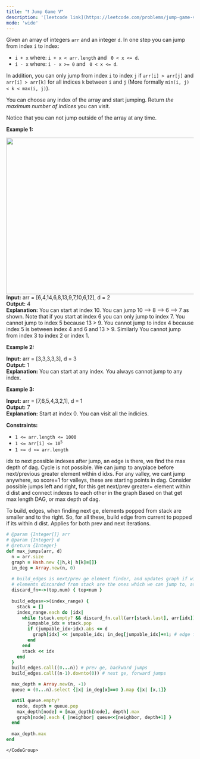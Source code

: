 ```yaml
---
title: "❗️ Jump Game V"
description: '[leetcode link](https://leetcode.com/problems/jump-game-v/description/)'
mode: 'wide'
---
```

<Tabs>
  <Tab title="Question" icon="circle-question" iconType="regular">
    <Card>
      <p>Given an array of&nbsp;integers <code>arr</code> and an integer <code>d</code>. In one step you can jump from index <code>i</code> to index:</p>  <ul>  <li><code>i + x</code> where:&nbsp;<code>i + x &lt; arr.length</code> and <code> 0 &lt;&nbsp;x &lt;= d</code>.</li>  <li><code>i - x</code> where:&nbsp;<code>i - x &gt;= 0</code> and <code> 0 &lt;&nbsp;x &lt;= d</code>.</li> </ul>  <p>In addition, you can only jump from index <code>i</code> to index <code>j</code>&nbsp;if <code>arr[i] &gt; arr[j]</code> and <code>arr[i] &gt; arr[k]</code> for all indices <code>k</code> between <code>i</code> and <code>j</code> (More formally <code>min(i,&nbsp;j) &lt; k &lt; max(i, j)</code>).</p>  <p>You can choose any index of the array and start jumping. Return <em>the maximum number of indices</em>&nbsp;you can visit.</p>  <p>Notice that you can not jump outside of the array at any time.</p>   <p><strong class="example">Example 1:</strong></p> <img alt="" src="https://assets.leetcode.com/uploads/2020/01/23/meta-chart.jpeg" style="width: 633px; height: 419px;" />  <strong>Input:</strong> arr = [6,4,14,6,8,13,9,7,10,6,12], d = 2 <br/> <strong>Output:</strong> 4 <br/> <strong>Explanation:</strong> You can start at index 10. You can jump 10 --&gt; 8 --&gt; 6 --&gt; 7 as shown. Note that if you start at index 6 you can only jump to index 7. You cannot jump to index 5 because 13 &gt; 9. You cannot jump to index 4 because index 5 is between index 4 and 6 and 13 &gt; 9. Similarly You cannot jump from index 3 to index 2 or index 1.   <p><strong class="example">Example 2:</strong></p>   <strong>Input:</strong> arr = [3,3,3,3,3], d = 3 <br/> <strong>Output:</strong> 1 <br/> <strong>Explanation:</strong> You can start at any index. You always cannot jump to any index.   <p><strong class="example">Example 3:</strong></p>   <strong>Input:</strong> arr = [7,6,5,4,3,2,1], d = 1 <br/> <strong>Output:</strong> 7 <br/> <strong>Explanation:</strong> Start at index 0. You can visit all the indicies.     <p><strong>Constraints:</strong></p>  <ul>  <li><code>1 &lt;= arr.length &lt;= 1000</code></li>  <li><code>1 &lt;= arr[i] &lt;= 10<sup>5</sup></code></li>  <li><code>1 &lt;= d &lt;= arr.length</code></li> </ul> 
    </Card>
  </Tab>
  <Tab title="Solution" icon="lightbulb" iconType="regular" >
    <Card>
      idx to next possible indexes after jump, an edge is there, we find the max depth of dag. Cycle is not possible. We can jump to anyplace before next/previous greater element within d idxs.
For any valley, we cant jump anywhere, so score=1 for valleys, these are starting points in dag.
Consider possible jumps left and right, for this get next/prev greater= element within d dist
and connect indexes to each other in the graph
Based on that get max length DAG, or max depth of dag.

To build, edges, when finding next ge, elements popped from stack are smaller and to the right. So, for all these, build edge from current to popped if its within d dist. Applies for both prev and next iterations.
</Card>
  <Expandable title="code">
    <CodeGroup dropdown>
```ruby title="Jump Game V" lines
# @param {Integer[]} arr
# @param {Integer} d
# @return {Integer}
def max_jumps(arr, d)
  n = arr.size
  graph = Hash.new {|h,k| h[k]=[]}
  in_deg = Array.new(n, 0)
  
  # build_edges is next/prev ge element finder, and updates graph if within reach
  # elements discarded from stack are the ones which we can jump to, as they are smaller
  discard_fn=->(top,num) { top<num }
  
  build_edges=->(index_range) {
    stack = []
    index_range.each do |idx|
      while !stack.empty? && discard_fn.call(arr[stack.last], arr[idx])
        jumpable_idx = stack.pop
        if (jumpable_idx-idx).abs <= d
          graph[idx] << jumpable_idx; in_deg[jumpable_idx]+=1; # edge from idx to popped from stack, smaller elems
        end
      end
      stack << idx
    end
  }
  build_edges.call((0...n)) # prev ge, backward jumps
  build_edges.call((n-1).downto(0)) # next ge, forward jumps

  max_depth = Array.new(n, -1)
  queue = (0...n).select {|x| in_deg[x]==0 }.map {|x| [x,1]}

  until queue.empty?
    node, depth = queue.pop
    max_depth[node] = [max_depth[node], depth].max
    graph[node].each { |neighbor| queue<<[neighbor, depth+1] }
  end
  
  max_depth.max
end
```
    </CodeGroup>
  </Expandable>
  </Tab>
</Tabs>